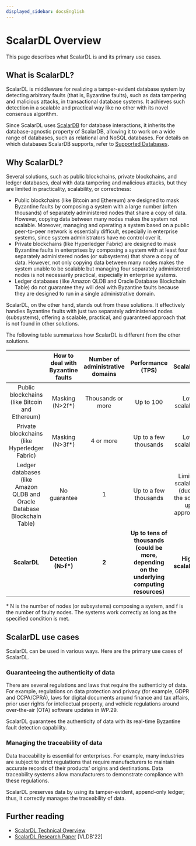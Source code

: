 ```yaml
---
displayed_sidebar: docsEnglish
---
```


# ScalarDL Overview

This page describes what ScalarDL is and its primary use cases.

## What is ScalarDL?

ScalarDL is middleware for realizing a tamper-evident database system by detecting arbitrary faults (that is, Byzantine faults), such as data tampering and malicious attacks, in transactional database systems.
It achieves such detection in a scalable and practical way like no other with its novel consensus algorithm.

Since ScalarDL uses [ScalarDB](https://scalardb.scalar-labs.com/docs/) for database interactions, it inherits the database-agnostic property of ScalarDB, allowing it to work on a wide range of databases, such as relational and NoSQL databases.
For details on which databases ScalarDB supports, refer to [Supported Databases](https://scalardb.scalar-labs.com/docs/latest/requirements#databases/).

## Why ScalarDL?

Several solutions, such as public blockchains, private blockchains, and ledger databases, deal with data tampering and malicious attacks, but they are limited in practicality, scalability, or correctness:

- Public blockchains (like Bitcoin and Ethereum) are designed to mask Byzantine faults by composing a system with a large number (often thousands) of separately administered nodes that share a copy of data. However, copying data between many nodes makes the system not scalable. Moreover, managing and operating a system based on a public peer-to-peer network is essentially difficult, especially in enterprise systems, since system administrators have no control over it.
- Private blockchains (like Hyperledger Fabric) are designed to mask Byzantine faults in enterprises by composing a system with at least four separately administered nodes (or subsystems) that share a copy of data. However, not only copying data between many nodes makes the system unable to be scalable but managing four separately administered nodes is not necessarily practical, especially in enterprise systems.
- Ledger databases (like Amazon QLDB and Oracle Database Blockchain Table) do not guarantee they will deal with Byzantine faults because they are designed to run in a single administrative domain.

ScalarDL, on the other hand, stands out from these solutions. It effectively handles Byzantine faults with just two separately administered nodes (subsystems), offering a scalable, practical, and guaranteed approach that is not found in other solutions.

The following table summarizes how ScalarDL is different from the other solutions.

|                                                                |              How to deal with Byzantine faults             | Number of administrative domains | Performance (TPS) | Scalability |
| :--: | :--: | :--: | :--: | :--: |
| Public blockchains (like Bitcoin and Ethereum) | Masking (N>2f*) | Thousands or more | Up to 100 | Low scalability |
| Private blockchains (like Hyperledger Fabric) | Masking (N>3f*) | 4 or more | Up to a few thousands | Low scalability |
| Ledger databases (like Amazon QLDB and Oracle Database Blockchain Table) | No guarantee | 1 | Up to a few thousands | Limited scalability (due to the scale-up approach) |
| **ScalarDL** | **Detection (N>f\*)** | **2** | **Up to tens of thousands (could be more, depending on the underlying computing resources)** | **High scalability**|

\* N is the number of nodes (or subsystems) composing a system, and f is the number of faulty nodes. The systems work correctly as long as the specified condition is met.

## ScalarDL use cases

ScalarDL can be used in various ways. Here are the primary use cases of ScalarDL.

### Guaranteeing the authenticity of data

There are several regulations and laws that require the authenticity of data. For example, regulations on data protection and privacy (for example, GDPR and CCPA/CPRA), laws for digital documents around finance and tax affairs, prior user rights for intellectual property, and vehicle regulations around over-the-air (OTA) software updates in WP.29.

ScalarDL guarantees the authenticity of data with its real-time Byzantine fault detection capability.

### Managing the traceability of data

Data traceability is essential for enterprises. For example, many industries are subject to strict regulations that require manufacturers to maintain accurate records of their products' origins and destinations. Data traceability systems allow manufacturers to demonstrate compliance with these regulations.

ScalarDL preserves data by using its tamper-evident, append-only ledger; thus, it correctly manages the traceability of data.

## Further reading

* [ScalarDL Technical Overview](https://speakerdeck.com/scalar/scalar-dl-technical-overview)
* [ScalarDL Research Paper](https://dl.acm.org/doi/abs/10.14778/3523210.3523212) [VLDB'22]
